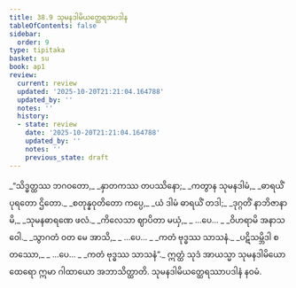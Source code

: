 ```yaml
---
title: 38.9 သုမနဒါမိယတ္ထေရအပဒါန
tableOfContents: false
sidebar:
  order: 9
type: tipitaka
basket: su
book: ap1
review:
  current: review
  updated: '2025-10-20T21:21:04.164788'
  updated_by: ''
  notes: ''
  history:
  - state: review
    date: '2025-10-20T21:21:04.164788'
    updated_by: ''
    notes: ''
    previous_state: draft
---
```



<DynamicBreadcrumb />


<ReviewStatus review={frontmatter.review} showDetails={true} />

<HypothesisAnnotation frontmatter={frontmatter} />

<Division number="48" book="ap1" e="ch" v="20" p="339">

<Paragraph number="4159" type="verses" book="ap1">
_“သိဒ္ဓတ္ထဿ ဘဂဝတော,_  
_နှာတကဿ တပဿိနော;_  
_ကတွာန သုမနဒါမံ,_  
_ဓာရယိံ ပုရတော ဌိတော._  

</Paragraph>

</Division>
<Division number="49" book="ap1" e="ch" v="20" p="339">

<Paragraph number="4160" type="verses" book="ap1">
_စတုန္နဝုတိတော ကပ္ပေ,_  
_ယံ ဒါမံ ဓာရယိံ တဒါ;_  
_ဒုဂ္ဂတိံ နာဘိဇာနာမိ,_  
_သုမနဓာရဏေ ဖလံ._  

</Paragraph>

</Division>
<Division number="50" book="ap1" e="ch" v="20" p="339">

<Paragraph number="4161" type="verses" book="ap1">
_ကိလေသာ ဈာပိတာ မယှံ,_  
_ …ပေ… _  
_ဝိဟရာမိ အနာသဝေါ._  

</Paragraph>

</Division>
<Division number="51" book="ap1" e="ch" v="20" p="340">

<Paragraph number="4162" type="verses" book="ap1">
_သွာဂတံ ဝတ မေ အာသိ,_  
_ …ပေ… _  
_ကတံ ဗုဒ္ဓဿ သာသနံ._  

</Paragraph>

</Division>
<Division number="52" book="ap1" e="ch" v="20" p="340">

<Paragraph number="4163" type="verses" book="ap1">
_ပဋိသမ္ဘိဒါ စတဿော,_  
_ …ပေ… _  
_ကတံ ဗုဒ္ဓဿ သာသနံ”._  

</Paragraph>

<Paragraph number="4164" book="ap1">
ဣတ္ထံ သုဒံ အာယသ္မာ သုမနဒါမိယော ထေရော ဣမာ ဂါထာယော အဘာသိတ္ထာတိ.

</Paragraph>
</Division>

<Paragraph number="4165" type="center" book="ap1">
သုမနဒါမိယတ္ထေရဿာပဒါနံ နဝမံ.
</Paragraph>
